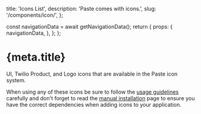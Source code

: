   title: 'Icons List',
  description: 'Paste comes with icons.',
  slug: '/components/icon/',
};



  const navigationData = await getNavigationData();
  return {
    props: {
      navigationData,
    },
  };
};

<contentwrapper>
<content>

<h1>{meta.title}</h1>

<P variant="lead">UI, Twilio Product, and Logo icons that are available in the Paste icon system.</P>

When using any of these icons be sure to follow the [usage guidelines](/components/icon/usage-guidelines) carefully and don't forget to read the [manual installation](/introduction/for-engineers/manual-installation) page to ensure you have the correct dependencies when adding icons to your application.

</content>
</contentwrapper>

<IconsList />
